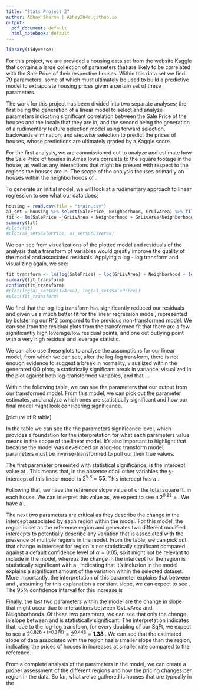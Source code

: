 ```yaml
---
title: "Stats Project 2"
author: Abhay Sharma | AbhaySh4r.github.io
output:
  pdf_document: default
  html_notebook: default
---
```

```r
library(tidyverse)
```

\tableofcontents


\setlength\parindent{18pt}
\section{Introduction}

For this project, we are provided a housing data set from the website Kaggle that contains a large collection of parameters that are likely to be correlated with the Sale Price of their respective houses. Within this data set we find 79 parameters, some of which must ultimately be used to build a predictive model to extrapolate housing prices given a certain set of these parameters.

The work for this project has been divided into two separate analyses; the first being the generation of a linear model to select and analyze parameters indicating significant correlation between the Sale Price of the houses and the locale that they are in, and the second being the generation of a rudimentary feature selection model using forward selection, backwards elimination, and stepwise selection to predict the prices of houses, whose predictions are ultimately graded by a Kaggle score.

\section{Analysis 1}

For the first analysis, we are commissioned out to analyze and estimate how the Sale Price of houses in Ames Iowa correlate to the square footage in the house, as well as any interactions that might be present with respect to the regions the houses are in. The scope of the analysis focuses primarily on houses within the neighborhoods of \textit{North Ames, Edwards, and Brookside}.

\subsection{Model Generation and Analysis}
To generate an initial model, we will look at a rudimentary approach to linear regression to see what our data does; 

```r
housing = read.csv(file = "train.csv")
a1_set = housing %>% select(SalePrice, Neighborhood, GrLivArea) %>% filter( Neighborhood == c("NAmes", "Edwards", "BrkSide"))
fit <- lm(SalePrice ~ GrLivArea + Neighborhood + GrLivArea*Neighborhood, data = a1_set)
summary(fit)
#plot(fit)
#plot(a1_set$SalePrice, a1_set$GrLivArea)
```

We can see from visualizations of the plotted model and residuals of the analysis that a transform of variables would greatly improve the quality of the model and associated residuals. Applying a log - log transform and visualizing again, we see: 

```r
fit_transform <- lm(log(SalePrice) ~ log(GrLivArea) + Neighborhood + log(GrLivArea)*Neighborhood, data = a1_set)
summary(fit_transform)
confint(fit_transform)
#plot(log(a1_set$GrLivArea), log(a1_set$SalePrice))
#plot(fit_transform)
```


We find that the log-log transform has significantly reduced our residuals and given us a much better fit for the linear regression model, represented by bolstering our R^2 compared to the previous non-transformed model. We can see from the residual plots from the transformed fit that there are a few significantly high leverage/low residual points, and one out outlying point with a very high residual and leverage statistic. 

We can also use these plots to analyse the assumptions for our linear model, from which we can see, after the log-log transform, there is not enough evidence to suggest a break in normality, visualized within the generated QQ plots, a statistically significant break in variance, visualized in the plot against both log-transformed variables, and that ... 

\subsection{Parameter Interpretation}

Within the following table, we can see the parameters that our output from our transformed model. From this model, we can pick out the parameter estimates, and analyze which ones are statistically significant and how our final model might look considering significance. 

[picture of R table]

In the table we can see the the parameters significance level, which provides a foundation for the interpretation for what each parameters value means in the scope of the linear model. It's also important to highlight that because the model was developed on a log-log transform model, parameters must be inverse-transformed to pull our their true values. 

The first parameter presented with statistical significance, is the intercept value at \textbf{5.8}. This means that, in the absence of all other variables the y-intercept of this linear model is $2^{5.8} = \textbf{55}$. This intercept has a \textbf{95 percent confidence interval of (20.67, 158)}.

Following that, we have the reference slope value of \textit{GrLivArea} or the total square ft. in each house. We can interpret this value as, we expect to see a $2^0.82$ = \textbf{1.76 multiplicative increase in median Sale Price per doubling of SqFt.}. We have a \textbf{95 percent confidence interval for this increase of (1.53,2.04)}.

The next two parameters are critical as they describe the change in the intercept associated by each region within the model. For this model, the region \textit{BrookSide} is set as the reference region and generates two different modified intercepts to potentially describe any variation that is associated with the presence of multiple regions in the model. From the table, we can pick out that change in intercept for region \textit{Edwards} is not statistically significant compared against a default confidence level of $\alpha = 0.05$, so it might not be relevant to include in the model, whereas the change in the intercept for the \textit{North Ames} region is statistically significant with a \textbf{p-value of 0.003}, indicating that it's inclusion in the model explains a significant amount of the variation within the selected dataset. More importantly, the interpretation of this parameter explains that between \textit{BrookSide} and \textit{North Ames}, assuming for this explanation a constant slope, we can expect to see \textbf{an increased shift in the median sale prices of houses of $e^{2.82} = 16.77$}. The 95% confidence interval for this increase is \textbf{(2.585,107.7)}

Finally, the last two parameters within the model are the change in slope that might occur due to interactions between GvLivArea and Neighborhoods. Of these two paramters, we can see that only the change in slope between \textit{BrookSide} and \textit{North Ames} is statistically significant. The interpretation indicates that, due to the log-log transform, for every doubling of our SqFt, we expect to see a $2^{0.826+(-0.378)} = 2^{0.448} = \textbf{1.38}$ \textbf{multiplicative increase in the Sale Price of houses within the North Ames region}. We can see that the estimated slope of data associated with the \textit{North Ames} region has a smaller slope than the \text{BrookSide} region, indicating the prices of houses in \textit{North Ames} increases at smaller rate compared to the reference. 

\subsection{Conclusion}

From a complete analysis of the parameters in the model, we can create a proper assessment of the different regions and how the pricing changes per region in the data. So far, what we've gathered is houses that are typically in the 



\section{Appendix}

\subsection{Code for generating model}

